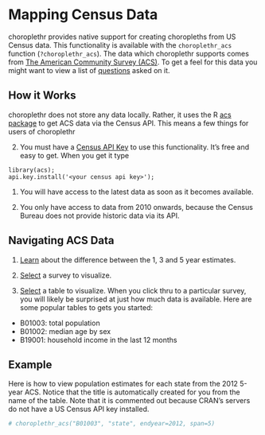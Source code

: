 <!--
  %\VignetteEngine{knitr}
%\VignetteIndexEntry{d) Mapping Census Data}
-->
  
Mapping Census Data
========================================================
  
choroplethr provides native support for creating choropleths from US Census data. This functionality is available with the `choroplethr_acs` function (`?choroplethr_acs`).  The data which choroplethr supports comes from [The American Community Survey (ACS)](https://www.census.gov/acs/www/). To get a feel for this data you might want to view a list of [questions](https://www.census.gov/acs/www/methodology/questionnaire_archive/) asked on it.  

## How it Works

choroplethr does not store any data locally.  Rather, it uses the R [acs package](http://cran.r-project.org/web/packages/acs/index.html) to get ACS data via the Census API.  This means a few things for users of choroplethr

2. You must have a [Census API Key](http://www.census.gov/developers/tos/key_request.html) to use this functionality.  It's free and easy to get. When you get it type 
```
library(acs); 
api.key.install('<your census api key>');
```

1. You will have access to the latest data as soon as it becomes available.

3. You only have access to data from 2010 onwards, because the Census Bureau does not provide historic data via its API.

## Navigating ACS Data

1.  [Learn](http://www.census.gov/acs/www/guidance_for_data_users/estimates/) about the difference between the 1, 3 and 5 year estimates.

2. [Select](http://factfinder2.census.gov/faces/help/jsf/pages/metadata.xhtml?lang=en&type=survey&id=survey.en.ACS_ACS) a survey to visualize.

3. [Select](http://factfinder2.census.gov/faces/help/jsf/pages/metadata.xhtml?lang=en&type=dataset&id=dataset.en.ACS_12_5YR) a table to visualize.  When you click thru to a particular survey, you will likely be surprised at just how much data is available.  Here are some popular tables to gets you started:
  * B01003: total population
  * B01002: median age by sex
  * B19001: household income in the last 12 months

## Example

Here is how to view population estimates for each state from the 2012 5-year ACS. Notice that the title is automatically created for you from the name of the table.  Note that it is commented out because CRAN's servers do not have a US Census API key installed.

```r
# choroplethr_acs("B01003", "state", endyear=2012, span=5)
```